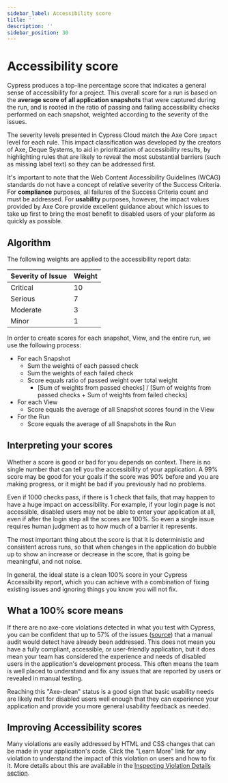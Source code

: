 ```yaml
---
sidebar_label: Accessibility score
title: ''
description: ''
sidebar_position: 30
---
```


# Accessibility score

Cypress produces a top-line percentage score that indicates a general sense of accessibility for a project. This overall score for a run is based on the **average score of** **all application snapshots** that were captured during the run, and is rooted in the ratio of passing and failing accessibility checks performed on each snapshot, weighted according to the severity of the issues.&#x20;

The severity levels presented in Cypress Cloud match the Axe Core `impact` level for each rule. This impact classification was developed by the creators of Axe, Deque Systems, to aid in prioritization of accessibility results, by highlighting rules that are likely to reveal the most substantial barriers (such as missing label text) so they can be addressed first.

It's important to note that the Web Content Accessibility Guidelines (WCAG) standards do not have a concept of relative severity of the Success Criteria. For **compliance** purposes, all failures of the Success Criteria count and must be addressed. For **usability** purposes, however, the impact values provided by Axe Core provide excellent guidance about which issues to take up first to bring the most benefit to disabled users of your plaform as quickly as possible.

## Algorithm

The following weights are applied to the accessibility report data:

Severity of Issue | Weight                                                                                                                                       |
------------------| ------
Critical | 10
Serious | 7
Moderate | 3
Minor | 1


In order to create scores for each snapshot, View, and the entire run, we use the following process:

* For each Snapshot
  * Sum the weights of each passed check
  * Sum the weights of each failed check
  * Score equals ratio of passed weight over total weight
    * [Sum of weights from passed checks] / [Sum of weights from passed checks + Sum of weights from failed checks]
* For each View
  * Score equals the average of all Snapshot scores found in the View
* For the Run
  * Score equals the average of all Snapshots in the Run

## Interpreting your scores

Whether a score is good or bad for you depends on context. There is no single number that can tell you the accessibility of your application. A 99% score may be good for your goals if the score was 90% before and you are making progress, or it might be bad if you previously had no problems.

Even if 1000 checks pass, if there is 1 check that fails, that may happen to have a huge impact on accessibility. For example, if your login page is not accessible, disabled users may not be able to enter your application at all, even if after the login step all the scores are 100%. So even a single issue requires human judgment as to how much of a barrier it represents.

The most important thing about the score is that it is deterministic and consistent across runs, so that when changes in the application do bubble up to show an increase or decrease in the score, that is going be meaningful, and not noise.

In general, the ideal state is a clean 100% score in your Cypress Accessibility report, which you can achieve with a combination of fixing existing issues and ignoring things you know you will not fix.

## What a 100% score means

If there are no axe-core violations detected in what you test with Cypress, you can be confident that up to 57% of the issues ([source](https://www.deque.com/blog/automated-testing-study-identifies-57-percent-of-digital-accessibility-issues/)) that a manual audit would detect have already been addressed. This does not mean you have a fully compliant, accessible, or user-friendly application, but it does mean your team has considered the experience and needs of disabled users in the application's development process. This often means the team is well placed to understand and fix any issues that are reported by users or revealed in manual testing.&#x20;

Reaching this "Axe-clean" status is a good sign that basic usability needs are likely met for disabled users well enough that they can experience your application and provide you more general usability feedback as needed.&#x20;

## Improving Accessibility scores

Many violations are easily addressed by HTML and CSS changes that can be made in your application's code. Click the "Learn More" link for any violation to understand the impact of this violation on users and how to fix it. More details about this are available in the [Inspecting Violation Details section](/accessibility/core-concepts/inspectin-violation-details).
